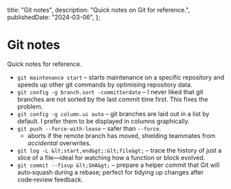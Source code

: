   title: "Git notes",
  description: "Quick notes on Git for reference.",
  publishedDate: "2024-03-06",
};

# Git notes

Quick notes for reference.

- `git maintenance start` – starts maintenance on a
  specific repository and speeds up other git commands by optimising repository
  data.
- `git config -g branch.sort -committerdate` – I never liked that git
  branches are not sorted by the last commit time first. This fixes the problem.
- `git config -g column.ui auto` – git branches are laid out in a
  list by default. I prefer them to be displayed in columns graphically.
- `git push --force-with-lease` – safer than
  `--force`.
  - aborts if the remote branch has moved, shielding teammates from _accidental_ overwrites.
- `git log -L &lt;start,end&gt;:&lt;file&gt;` – trace the history of just a slice of a file—ideal for watching how a function or block evolved.
- `git commit --fixup &lt;SHA&gt;` – prepare a helper commit that Git will auto‑squash during a rebase; perfect for tidying up changes after code‑review feedback.
